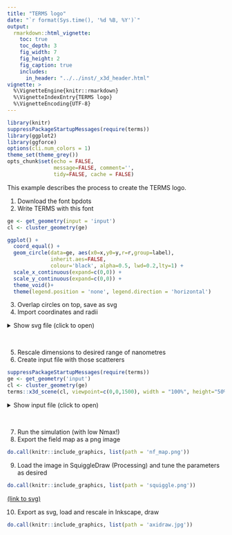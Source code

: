 ```yaml
---
title: "TERMS logo"
date: "`r format(Sys.time(), '%d %B, %Y')`"
output:
  rmarkdown::html_vignette:
    toc: true
    toc_depth: 3
    fig_width: 7
    fig_height: 2
    fig_caption: true
    includes:
      in_header: "../../inst/_x3d_header.html"
vignette: >
  %\VignetteEngine{knitr::rmarkdown}
  %\VignetteIndexEntry{TERMS logo}
  %\VignetteEncoding{UTF-8}
---
```


```r
library(knitr)
suppressPackageStartupMessages(require(terms))
library(ggplot2)
library(ggforce)
options(cli.num_colors = 1)
theme_set(theme_grey())
opts_chunk$set(echo = FALSE,
               message=FALSE, comment='', 
               tidy=FALSE, cache = FALSE)
```

This example describes the process to create the TERMS logo.

1. Download the font bpdots
2. Write TERMS with this font

```r
ge <- get_geometry(input = 'input')
cl <- cluster_geometry(ge)

ggplot() +
  coord_equal() +
  geom_circle(data=ge, aes(x0=x,y0=y,r=r,group=label),
              inherit.aes=FALSE,
              colour='black', alpha=0.5, lwd=0.2,lty=1) +
  scale_x_continuous(expand=c(0,0)) +
  scale_y_continuous(expand=c(0,0)) +
  theme_void()+
  theme(legend.position = 'none', legend.direction = 'horizontal')
```

3. Overlap circles on top, save as svg
4. Import coordinates and radii 

<details closed>
<summary> Show svg file (click to open) </summary>
```bash
tail -n+6 terms.svg
```
</details> <br />

5. Rescale dimensions to desired range of nanometres
6. Create input file with those scatterers


```r
suppressPackageStartupMessages(require(terms))
ge <- get_geometry('input')
cl <- cluster_geometry(ge)
terms::x3d_scene(cl, viewpoint=c(0,0,1500), width = "100%", height="50%") 
```


<details closed>
<summary> Show input file (click to open) </summary>
```bash
cat input
```
</details> <br />

7. Run the simulation (with low Nmax!)
8. Export the field map as a png image

```r
do.call(knitr::include_graphics, list(path = 'nf_map.png'))
```

9. Load the image in SquiggleDraw (Processing) and tune the parameters as desired

```r
do.call(knitr::include_graphics, list(path = 'squiggle.png'))
```

[(link to svg)](squiggle.svg)

10. Export as svg, load and rescale in Inkscape, draw

```r
do.call(knitr::include_graphics, list(path = 'axidraw.jpg'))
```
